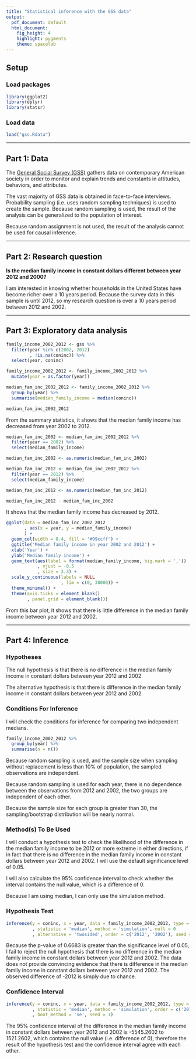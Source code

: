 ```yaml
---
title: "Statistical inference with the GSS data"
output:
  pdf_document: default
  html_document:
    fig_height: 4
    highlight: pygments
    theme: spacelab
---
```


## Setup

### Load packages

```r
library(ggplot2)
library(dplyr)
library(statsr)
```

### Load data

```r
load("gss.Rdata")
```



* * *

## Part 1: Data

The [General Social Survey (GSS)](http://gss.norc.org/) gathers data on contemporary American society in order to monitor and explain trends and constants in attitudes, behaviors, and attributes. 

The vast majority of GSS data is obtained in face-to-face interviews. Probability sampling (i.e. uses random sampling techniques) is used to create the sample. Because random sampling is used, the result of the analysis can be generalized to the population of interest.

Because random assignment is not used, the result of the analysis cannot be used for causal inference.

* * *

## Part 2: Research question

**Is the median family income in constant dollars different between year 2012 and 2000?**

I am interested in knowing whether households in the United States have become richer over a 10 years period. Because the survey data in this sample is until 2012, so my research question is over a 10 years period between 2012 and 2002.

* * *

## Part 3: Exploratory data analysis

```r
family_income_2002_2012 <- gss %>% 
  filter(year %in% c(2002, 2012)
         , !is.na(coninc)) %>% 
  select(year, coninc)

family_income_2002_2012 <- family_income_2002_2012 %>%
  mutate(year = as.factor(year))

median_fam_inc_2002_2012 <- family_income_2002_2012 %>% 
  group_by(year) %>%
  summarise(median_family_income = median(coninc))

median_fam_inc_2002_2012
```

From the summary statistics, it shows that the median family income has decreased from year 2002 to 2012.

```r
median_fam_inc_2002 <- median_fam_inc_2002_2012 %>%
  filter(year == 2002) %>%
  select(median_family_income)

median_fam_inc_2002 <- as.numeric(median_fam_inc_2002)

median_fam_inc_2012 <- median_fam_inc_2002_2012 %>%
  filter(year == 2012) %>%
  select(median_family_income)

median_fam_inc_2012 <- as.numeric(median_fam_inc_2012)

median_fam_inc_2012 - median_fam_inc_2002
```

It shows that the median family income has decreased by 2012.

```r
ggplot(data = median_fam_inc_2002_2012
       , aes(x = year, y = median_family_income)
       ) + 
  geom_col(width = 0.4, fill = '#99ccff') +
  ggtitle('Median family income in year 2002 and 2012') +
  xlab('Year') +
  ylab('Median family income') +
  geom_text(aes(label = format(median_family_income, big.mark = ','))
            , vjust = -0.5
            , size = 3.3) +
  scale_y_continuous(labels = NULL
                     , lim = c(0, 38000)) +
  theme_minimal() +
  theme(axis.ticks = element_blank()
        , panel.grid = element_blank())
```

From this bar plot, it shows that there is little difference in the median family income between year 2012 and 2002.

* * *

## Part 4: Inference

### Hypotheses

The null hypothesis is that there is no difference in the median family income in constant dollars between year 2012 and 2002.

The alternative hypothesis is that there is difference in the median family income in constant dollars between year 2012 and 2002.


### Conditions For Inference

I will check the conditions for inference for comparing two independent medians.

```r
family_income_2002_2012 %>% 
  group_by(year) %>%
  summarise(n = n())
```

Because random sampling is used, and the sample size when sampling without replacement is less than 10% of population, the sampled observations are independent.

Because random sampling is used for each year, there is no dependence between the observations from 2012 and 2002, the two groups are independent of each other.

Because the sample size for each group is greater than 30, the sampling/bootstrap distribution will be nearly normal.


### Method(s) To Be Used

I will conduct a hypothesis test to check the likelihood of the difference in the median family income to be 2012 or more extreme in either directions, if in fact that there is no difference in the median family income in constant dollars between year 2012 and 2002. I will use the default significance level of 0.05.

I will also calculate the 95% confidence interval to check whether the interval contains the null value, which is a difference of 0.

Because I am using median, I can only use the simulation method.


### Hypothesis Test

```r
inference(y = coninc, x = year, data = family_income_2002_2012, type = 'ht'
          , statistic = 'median', method = 'simulation', null = 0
          , alternative = 'twosided', order = c('2012', '2002'), seed = 1)
```

Because the p-value of 0.6683 is greater than the significance level of 0.05, I fail to reject the null hypothesis that there is no difference in the median family income in constant dollars between year 2012 and 2002. The data does not provide convincing evidence that there is difference in the median family income in constant dollars between year 2012 and 2002. The observed difference of -2012 is simply due to chance.


### Confidence Interval

```r
inference(y = coninc, x = year, data = family_income_2002_2012, type = 'ci'
          , statistic = 'median', method = 'simulation', order = c('2012', '2002')
          , boot_method = 'se', seed = 1)
```

The 95% confidence interval of the difference in the median family income in constant dollars between year 2012 and 2002 is -5545.2602 to 1521.2602, which contains the null value (i.e. difference of 0), therefore the result of the hypothesis test and the confidence interval agree with each other.
